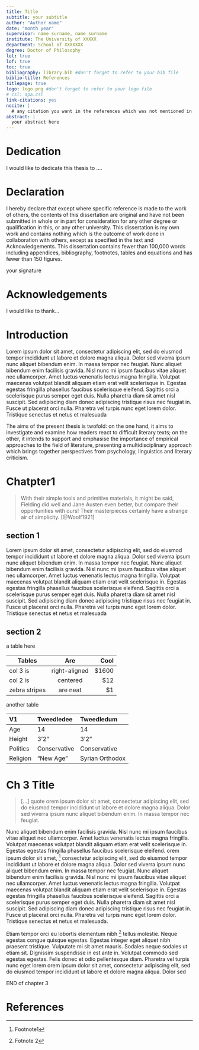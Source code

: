 ```yaml
---
title: Title
subtitle: your subtitle
author: "Author name"
date: "month year"
supervisor: name surname, name surname
institute: The University of XXXXX
department: School of XXXXXXX
degree: Doctor of Philosophy
lot: true
lof: true
toc: true
bibliography: library.bib #don't forget to refer to your bib file
biblio-title: References
titlepage: true
logo: logo.png #don't forget to refer to your logo file
# csl: apa.csl
link-citations: yes
nocite: |
  # any citation you want in the references which was not mentioned in the text
abstract: |
  your abstract here
---
```


Dedication {.unnumbered}
==========

I would like to dedicate this thesis to ....

\newpage 


Declaration {.unnumbered}
=============

I hereby declare that except where specific reference is made to the work of others, the contents of this dissertation are original and have not been submitted in whole or in part for consideration for any other degree or qualification in this, or any other university. This dissertation is my own work and contains nothing which is the outcome of work done in collaboration with others, except as specified in the text and Acknowledgements. This dissertation contains fewer than 100,000 words including appendices, bibliography, footnotes, tables and equations and has fewer than 150 figures.

your signature

\newpage 


Acknowledgements {.unnumbered}
===============

I would like to thank...

\newpage

Introduction {#intro .unnumbered}
============

Lorem ipsum dolor sit amet, consectetur adipiscing elit, sed do eiusmod tempor incididunt ut labore et dolore magna aliqua. Dolor sed viverra ipsum nunc aliquet bibendum enim. In massa tempor nec feugiat. Nunc aliquet bibendum enim facilisis gravida. Nisl nunc mi ipsum faucibus vitae aliquet nec ullamcorper. Amet luctus venenatis lectus magna fringilla. Volutpat maecenas volutpat blandit aliquam etiam erat velit scelerisque in. Egestas egestas fringilla phasellus faucibus scelerisque eleifend. Sagittis orci a scelerisque purus semper eget duis. Nulla pharetra diam sit amet nisl suscipit. Sed adipiscing diam donec adipiscing tristique risus nec feugiat in. Fusce ut placerat orci nulla. Pharetra vel turpis nunc eget lorem dolor. Tristique senectus et netus et malesuada

The aims of the present thesis is twofold: on the one hand, it aims to investigate and examine how readers react to difficult literary texts; on the other, it intends to support and emphasise the importance of empirical approaches to the field of literature, presenting a multidisciplinary approach which brings together perspectives from psychology, linguistics and literary criticism.

Chatpter1 {#ch1}
=========

> With their simple tools and primitive materials, it might be said, Fielding did well and Jane Austen even better, but compare their opportunities with ours! Their masterpieces certainly have a strange air of simplicity. [@Woolf1921]

section 1 {#ch1_s1}
----------

Lorem ipsum dolor sit amet, consectetur adipiscing elit, sed do eiusmod tempor incididunt ut labore et dolore magna aliqua. Dolor sed viverra ipsum nunc aliquet bibendum enim. In massa tempor nec feugiat. Nunc aliquet bibendum enim facilisis gravida. Nisl nunc mi ipsum faucibus vitae aliquet nec ullamcorper. Amet luctus venenatis lectus magna fringilla. Volutpat maecenas volutpat blandit aliquam etiam erat velit scelerisque in. Egestas egestas fringilla phasellus faucibus scelerisque eleifend. Sagittis orci a scelerisque purus semper eget duis. Nulla pharetra diam sit amet nisl suscipit. Sed adipiscing diam donec adipiscing tristique risus nec feugiat in. Fusce ut placerat orci nulla. Pharetra vel turpis nunc eget lorem dolor. Tristique senectus et netus et malesuada

section 2{#ch1_s2}
----------

a table here

| Tables        | Are           | Cool  |
|---------------|:-------------:|------:|
| col 3 is      | right-aligned | $1600 |
| col 2 is      | centered      |   $12 |
| zebra stripes | are neat      |    $1 |

another table

V1         Tweedledee       Tweedledum
--------   --------------   ----------------
Age        14               14
Height     3'2"             3'2"
Politics   Conservative     Conservative
Religion   "New Age"        Syrian Orthodox
---------  --------------   ----------------


\newpage 

Ch 3 Title {#ch3}
==================

> [...] quote orem ipsum dolor sit amet, consectetur adipiscing elit, sed do eiusmod tempor incididunt ut labore et dolore magna aliqua. Dolor sed viverra ipsum nunc aliquet bibendum enim. In massa tempor nec feugiat. 

Nunc aliquet bibendum enim facilisis gravida. Nisl nunc mi ipsum faucibus vitae aliquet nec ullamcorper. Amet luctus venenatis lectus magna fringilla. Volutpat maecenas volutpat blandit aliquam etiam erat velit scelerisque in. Egestas egestas fringilla phasellus faucibus scelerisque eleifend.
orem ipsum dolor sit amet, [^1] consectetur adipiscing elit, sed do eiusmod tempor incididunt ut labore et dolore magna aliqua. Dolor sed viverra ipsum nunc aliquet bibendum enim. In massa tempor nec feugiat. Nunc aliquet bibendum enim facilisis gravida. Nisl nunc mi ipsum faucibus vitae aliquet nec ullamcorper. Amet luctus venenatis lectus magna fringilla. Volutpat maecenas volutpat blandit aliquam etiam erat velit scelerisque in. Egestas egestas fringilla phasellus faucibus scelerisque eleifend. Sagittis orci a scelerisque purus semper eget duis. Nulla pharetra diam sit amet nisl suscipit. Sed adipiscing diam donec adipiscing tristique risus nec feugiat in. Fusce ut placerat orci nulla. Pharetra vel turpis nunc eget lorem dolor. Tristique senectus et netus et malesuada.

Etiam tempor orci eu lobortis elementum nibh [^2] tellus molestie. Neque egestas congue quisque egestas. Egestas integer eget aliquet nibh praesent tristique. Vulputate mi sit amet mauris. Sodales neque sodales ut etiam sit. Dignissim suspendisse in est ante in. Volutpat commodo sed egestas egestas. Felis donec et odio pellentesque diam. Pharetra vel turpis nunc eget lorem  orem ipsum dolor sit amet, consectetur adipiscing elit, sed do eiusmod tempor incididunt ut labore et dolore magna aliqua. Dolor sed 

END of chapter 3

\newpage

# References


[^1]: Footnote1
[^2]: Fotnote 2
